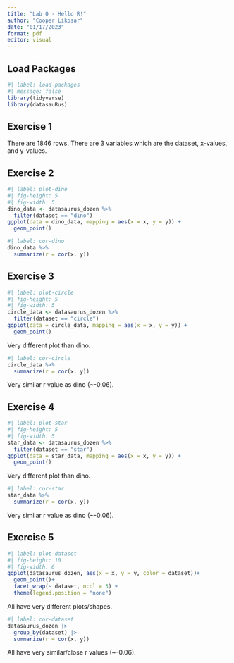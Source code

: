 ```yaml
---
title: "Lab 0 - Hello R!"
author: "Cooper Likosar"
date: "01/17/2023"
format: pdf
editor: visual
---
```


## Load Packages

```r
#| label: load-packages
#| message: false
library(tidyverse)
library(datasauRus)
```

## Exercise 1

There are 1846 rows. There are 3 variables which are the dataset, x-values, and y-values.

## Exercise 2

```r
#| label: plot-dino
#| fig-height: 5
#| fig-width: 5
dino_data <- datasaurus_dozen %>%
  filter(dataset == "dino")
ggplot(data = dino_data, mapping = aes(x = x, y = y)) + 
  geom_point()
```

```r
#| label: cor-dino
dino_data %>%
  summarize(r = cor(x, y))
```

## Exercise 3

```r
#| label: plot-circle
#| fig-height: 5
#| fig-width: 5
circle_data <- datasaurus_dozen %>%
  filter(dataset == "circle")
ggplot(data = circle_data, mapping = aes(x = x, y = y)) + 
  geom_point()
```

Very different plot than dino.

```r
#| label: cor-circle
circle_data %>%
  summarize(r = cor(x, y))
```

Very similar r value as dino (\~-0.06).

## Exercise 4

```r
#| label: plot-star
#| fig-height: 5
#| fig-width: 5
star_data <- datasaurus_dozen %>%
  filter(dataset == "star")
ggplot(data = star_data, mapping = aes(x = x, y = y)) + 
  geom_point()
```

Very different plot than dino.

```r
#| label: cor-star
star_data %>%
  summarize(r = cor(x, y))
```

Very similar r value as dino (\~-0.06).

## Exercise 5

```r
#| label: plot-dataset
#| fig-height: 10
#| fig-width: 6
ggplot(datasaurus_dozen, aes(x = x, y = y, color = dataset))+
  geom_point()+
  facet_wrap(~ dataset, ncol = 3) +
  theme(legend.position = "none")
```

All have very different plots/shapes.

```r
#| label: cor-dataset
datasaurus_dozen |>
  group_by(dataset) |>
  summarize(r = cor(x, y))
```

All have very similar/close r values (\~-0.06).
